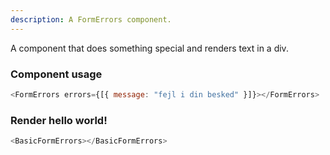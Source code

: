 ```yaml
---
description: A FormErrors component.
---
```



A component that does something special and renders text in a div.

### Component usage

```js
<FormErrors errors={[{ message: "fejl i din besked" }]}></FormErrors>
```

### Render hello world!

```js live
<BasicFormErrors></BasicFormErrors>
```

